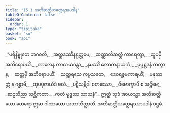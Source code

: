 ```yaml
---
title: "15.1 အတိဆတ္တိယတ္ထေရအပဒါန"
tableOfContents: false
sidebar:
  order: 1
type: "tipitaka"
basket: "su"
book: "ap1"
---
```



<DynamicBreadcrumb />

<Division number="1" book="ap1">

<Paragraph number="2278" type="verses" book="ap1">
_“ပရိနိဗ္ဗုတေ ဘဂဝတိ,_  
_အတ္ထဒဿီနရုတ္တမေ;_  
_ဆတ္တာတိဆတ္တံ ကာရေတွာ,_  
_ထူပမှိ အဘိရောပယိံ._  

</Paragraph>

</Division>
<Division number="2" book="ap1">

<Paragraph number="2279" type="verses" book="ap1">
_ကာလေန ကာလမာဂန္တွာ,_  
_နမဿိံ လောကနာယကံ;_  
_ပုပ္ဖစ္ဆဒနံ ကတွာန,_  
_ဆတ္တမှိ အဘိရောပယိံ._  

</Paragraph>

</Division>
<Division number="3" book="ap1">

<Paragraph number="2280" type="verses" book="ap1">
_သတ္တရသေ ကပ္ပသတေ,_  
_ဒေဝရဇ္ဇမကာရယိံ;_  
_မနုဿတ္တံ န ဂစ္ဆာမိ,_  
_ထူပပူဇာယိဒံ ဖလံ._  

</Paragraph>

</Division>
<Division number="4" book="ap1">

<Paragraph number="2281" type="verses" book="ap1">
_ပဋိသမ္ဘိဒါ စတဿော,_  
_ဝိမောက္ခာပိ စ အဋ္ဌိမေ;_  
_ဆဠဘိညာ သစ္ဆိကတာ,_  
_ကတံ ဗုဒ္ဓဿ သာသနံ”._  

</Paragraph>

<Paragraph number="2282" book="ap1">
ဣတ္ထံ သုဒံ အာယသ္မာ အတိဆတ္တိယော ထေရော ဣမာ ဂါထာယော အဘာသိတ္ထာတိ.

</Paragraph>
</Division>

<Paragraph number="2283" type="center" book="ap1">
အတိဆတ္တိယတ္ထေရဿာပဒါနံ ပဌမံ.
</Paragraph>